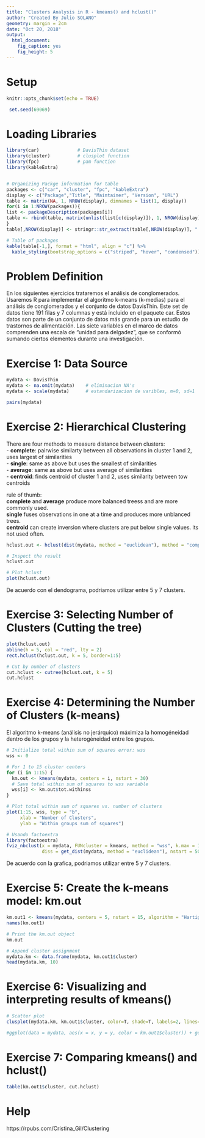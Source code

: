 ---
title: "Clusters Analysis in R - kmeans() and hclust()"
author: "Created By Julio SOLANO"
geometry: margin = 2cm
date: "Oct 20, 2018"
output:
  html_document:
    fig_caption: yes
    fig_height: 5              
---

# Setup
```{r setup, include=FALSE}
knitr::opts_chunk$set(echo = TRUE)
```

```{r}
 set.seed(69069)
```


# Loading Libraries
```{r library, echo=TRUE, warning=FALSE, message=FALSE}
library(car)              # DavisThin dataset
library(cluster)          # clusplot function
library(fpc)              # pam function
library(kableExtra)


# Organizing Packge information for table
packages <- c("car", "cluster", "fpc", "kableExtra")
display <- c("Package","Title", "Maintainer", "Version", "URL")
table <- matrix(NA, 1, NROW(display), dimnames = list(1, display))
for(i in 1:NROW(packages)){
list <- packageDescription(packages[i])
table <- rbind(table, matrix(unlist(list[c(display)]), 1, NROW(display), byrow = T))
}
table[,NROW(display)] <- stringr::str_extract(table[,NROW(display)], ".+,")

# Table of packages
kable(table[-1,], format = "html", align = "c") %>%
  kable_styling(bootstrap_options = c("striped", "hover", "condensed"))
```


# Problem Definition
En los siguientes ejercicios trataremos el análisis de conglomerados. Usaremos R para implementar el algoritmo k-means (k-medias) para el análisis de conglomerados y el conjunto de datos DavisThin. Este set de datos tiene 191 filas y 7 columnas y está incluido en el paquete car. Estos datos son parte de un conjunto de datos más grande para un estudio de trastornos de alimentación. Las siete variables en el marco de datos comprenden una escala de "unidad para delgadez", que se conformó sumando ciertos elementos durante una investigación.    


# Exercise 1: Data Source
```{r, e1, warning=FALSE, message=FALSE}
mydata <- DavisThin
mydata <- na.omit(mydata)    # eliminacion NA's
mydata <- scale(mydata)      # estandarizacion de varibles, m=0, sd=1

pairs(mydata)
```


# Exercise 2: Hierarchical Clustering
There are four methods to measure distance between clusters:    
- **complete**: pairwise similarty between all observations in cluster 1 and 2, uses largest of similarities  
- **single**: same as above but uses the smallest of similarities  
- **average**: same as above but uses average of similarities  
- **centroid**: finds centroid of cluster 1 and 2, uses similarity between tow centroids  

rule of thumb:  
**complete** and **average** produce more balanced treess and are more commonly used.  
**single** fuses observations in one at a time and produces more unblanced trees.  
**centroid** can create inversion where clusters are put below single values. its not used often.  
```{r, e2, warning=FALSE, message=FALSE}
hclust.out <- hclust(dist(mydata, method = "euclidean"), method = "complete")

# Inspect the result
hclust.out

# Plot hclust
plot(hclust.out)
```

De acuerdo con el dendograma, podriamos utilizar entre 5 y 7 clusters.


# Exercise 3: Selecting Number of Clusters (Cutting the tree)
```{r, e3, warning=FALSE, message=FALSE}
plot(hclust.out)
abline(h = 5, col = "red", lty = 2)
rect.hclust(hclust.out, k = 5, border=1:5)

# Cut by number of clusters
cut.hclust <- cutree(hclust.out, k = 5)
cut.hclust
```


# Exercise 4: Determining the Number of Clusters (k-means)
El algoritmo k-means (análisis no jerárquico) máximiza la homogéneidad dentro de los grupos y la heterogéneidad entre los grupos. 
```{r, e4, warning=FALSE, message=FALSE}
# Initialize total within sum of squares error: wss
wss <- 0

# For 1 to 15 cluster centers
for (i in 1:15) {
  km.out <- kmeans(mydata, centers = i, nstart = 30)
  # Save total within sum of squares to wss variable
  wss[i] <- km.out$tot.withinss
}

# Plot total within sum of squares vs. number of clusters
plot(1:15, wss, type = "b", 
     xlab = "Number of Clusters", 
     ylab = "Within groups sum of squares")

# Usando factoextra
library(factoextra)
fviz_nbclust(x = mydata, FUNcluster = kmeans, method = "wss", k.max = 15, 
             diss = get_dist(mydata, method = "euclidean"), nstart = 50)
```

De acuerdo con la grafica, podriamos utilizar entre 5 y 7 clusters.


# Exercise 5: Create the k-means model: km.out
```{r, e5, warning=FALSE, message=FALSE}
km.out1 <- kmeans(mydata, centers = 5, nstart = 15, algorithm = "Hartigan-Wong")
names(km.out1)

# Print the km.out object
km.out     

# Append cluster assignment
mydata.km <- data.frame(mydata, km.out1$cluster)
head(mydata.km, 10)
```


# Exercise 6: Visualizing and interpreting results of kmeans()
```{r, e6, warning=FALSE, message=FALSE}
# Scatter plot
clusplot(mydata.km, km.out1$cluster, color=T, shade=T, labels=2, lines=0) 

#ggplot(data = mydata, aes(x = x, y = y, color = km.out1$cluster)) + geom_point(size = 2.5) + theme_bw()
```


# Exercise 7: Comparing kmeans() and hclust()
```{r, e7, warning=FALSE, message=FALSE}
table(km.out1$cluster, cut.hclust)
```


# Help
https://rpubs.com/Cristina_Gil/Clustering
